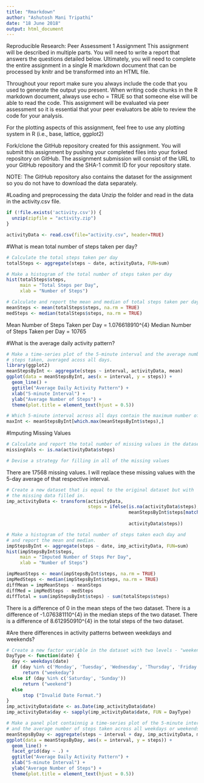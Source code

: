 ---
title: "Rmarkdown"
author: "Ashutosh Mani Tripathi"
date: "18 June 2018"
output: html_document
---
Reproducible Research: Peer Assessment 1
Assignment
This assignment will be described in multiple parts. You will need to write a report that answers the questions detailed below. Ultimately, you will need to complete the entire assignment in a single R markdown document that can be processed by knitr and be transformed into an HTML file.

Throughout your report make sure you always include the code that you used to generate the output you present. When writing code chunks in the R markdown document, always use echo = TRUE so that someone else will be able to read the code. This assignment will be evaluated via peer assessment so it is essential that your peer evaluators be able to review the code for your analysis.

For the plotting aspects of this assignment, feel free to use any plotting system in R (i.e., base, lattice, ggplot2)

Fork/clone the GitHub repository created for this assignment. You will submit this assignment by pushing your completed files into your forked repository on GitHub. The assignment submission will consist of the URL to your GitHub repository and the SHA-1 commit ID for your repository state.

NOTE: The GitHub repository also contains the dataset for the assignment so you do not have to download the data separately.

#Loading and preprocessing the data
Unzip the folder and read in the data in the activity.csv file.

```{r}
if (!file.exists('activity.csv')) {
  unzip(zipfile = "activity.zip")
}

activityData <- read.csv(file="activity.csv", header=TRUE)
```

#What is mean total number of steps taken per day?

```{r}
# Calculate the total steps taken per day
totalSteps <- aggregate(steps ~ date, activityData, FUN=sum)

# Make a histogram of the total number of steps taken per day
hist(totalSteps$steps,
     main = "Total Steps per Day",
     xlab = "Number of Steps")
```

```{r}
# Calculate and report the mean and median of total steps taken per day
meanSteps <- mean(totalSteps$steps, na.rm = TRUE)
medSteps <- median(totalSteps$steps, na.rm = TRUE)
```
Mean Number of Steps Taken per Day = 1.076618910^{4}
Median Number of Steps Taken per Day = 10765

#What is the average daily activity pattern?
```{r}
# Make a time-series plot of the 5-minute interval and the average number of
# steps taken, averaged acoss all days.
library(ggplot2)
meanStepsByInt <- aggregate(steps ~ interval, activityData, mean)
ggplot(data = meanStepsByInt, aes(x = interval, y = steps)) +
  geom_line() +
  ggtitle("Average Daily Activity Pattern") +
  xlab("5-minute Interval") +
  ylab("Average Number of Steps") +
  theme(plot.title = element_text(hjust = 0.5))
```


```{r}
# Which 5-minute interval across all days contain the maximum number of steps
maxInt <- meanStepsByInt[which.max(meanStepsByInt$steps),]
```

#Imputing Missing Values
```{r}
# Calculate and report the total number of missing values in the dataset
missingVals <- is.na(activityData$steps)

# Devise a strategy for filling in all of the missing values
```

There are 17568 missing values. I will replace these missing values with the 5-day average of that respective interval.
```{r}
# Create a new dataset that is equal to the original dataset but with 
# the missing data filled in.
imp_activityData <- transform(activityData,
                              steps = ifelse(is.na(activityData$steps),
                                             meanStepsByInt$steps[match(activityData$interval, 
                                                                        meanStepsByInt$interval)],
                                             activityData$steps))

# Make a histogram of the total number of steps taken each day and
# and report the mean and median.
impStepsByInt <- aggregate(steps ~ date, imp_activityData, FUN=sum)
hist(impStepsByInt$steps,
     main = "Imputed Number of Steps Per Day",
     xlab = "Number of Steps")
```


```{r}
impMeanSteps <- mean(impStepsByInt$steps, na.rm = TRUE)
impMedSteps <- median(impStepsByInt$steps, na.rm = TRUE)
diffMean = impMeanSteps - meanSteps
diffMed = impMedSteps - medSteps
diffTotal = sum(impStepsByInt$steps) - sum(totalSteps$steps)
```

There is a difference of 0 in the mean steps of the two dataset. There is a difference of -1.076381110^{4} in the median steps of the two dataset. There is a difference of 8.612950910^{4} in the total steps of the two dataset.

#Are there differences in activity patterns between weekdays and weekends?

```{r}
# Create a new factor variable in the dataset with two levels - "weekend" and "weekday"
DayType <- function(date) {
  day <- weekdays(date)
  if (day %in% c('Monday', 'Tuesday', 'Wednesday', 'Thursday', 'Friday'))
      return ("weekeday")
  else if (day %in% c('Saturday', 'Sunday'))
      return ("weekend")
  else
      stop ("Invalid Date Format.")
}
imp_activityData$date <- as.Date(imp_activityData$date)
imp_activityData$day <- sapply(imp_activityData$date, FUN = DayType)

# Make a panel plot containnig a time-series plot of the 5-minute interval
# and the average number of steps taken across all weekdays or weekends
meanStepsByDay <- aggregate(steps ~ interval + day, imp_activityData, mean)
ggplot(data = meanStepsByDay, aes(x = interval, y = steps)) + 
  geom_line() +
  facet_grid(day ~ .) +
  ggtitle("Average Daily Activity Pattern") +
  xlab("5-minute Interval") +
  ylab("Average Number of Steps") +
  theme(plot.title = element_text(hjust = 0.5))
```


